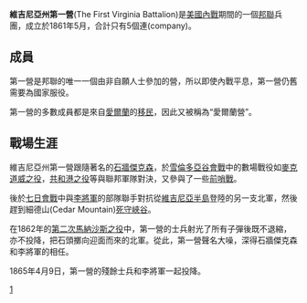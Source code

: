 {{unreferenced|time=2017-08-08T02:44:59+00:00}}
'''維吉尼亞州第一營'''(The First Virginia Battalion)是[[美國內戰|美國內戰]]期間的一個[[美利堅聯盟國|邦聯]]兵團，成立於1861年5月，合計只有5個連(company)。

==成員==
第一營是邦聯的唯一一個由非自願人士參加的營，所以即使內戰平息，第一營仍舊需要為國家服役。

第一營的多數成員都是來自[[愛爾蘭|愛爾蘭]]的[[移民|移民]]，因此又被稱為“愛爾蘭營”。

==戰場生涯==
維吉尼亞州第一營跟隨著名的[[石牆傑克森|石牆傑克森]]，於[[雪倫多亞谷會戰|雪倫多亞谷會戰]]中的數場戰役如[[麥克道威之役|麥克道威之役]]，[[共和港之役|共和港之役]]等與聯邦軍隊對決，又參與了一些[[前哨戰|前哨戰]]。

後於[[七日會戰|七日會戰]]中與[[李將軍|李將軍]]的部隊聯手對抗從[[維吉尼亞半島|維吉尼亞半島]]登陸的另一支北軍，然後趕到細德山(Cedar Mountain)[[細德山之役|死守峽谷]]。

在1862年的[[第二次馬納沙斯之役|第二次馬納沙斯之役]]中，第一營的士兵射光了所有子彈後既不退縮，亦不投降，把石頭擲向迎面而來的北軍。從此，第一營聲名大噪，深得石牆傑克森和李將軍的相任。

1865年4月9日，第一營的殘餘士兵和李將軍一起投降。

[[Category:邦聯步兵團|1]]